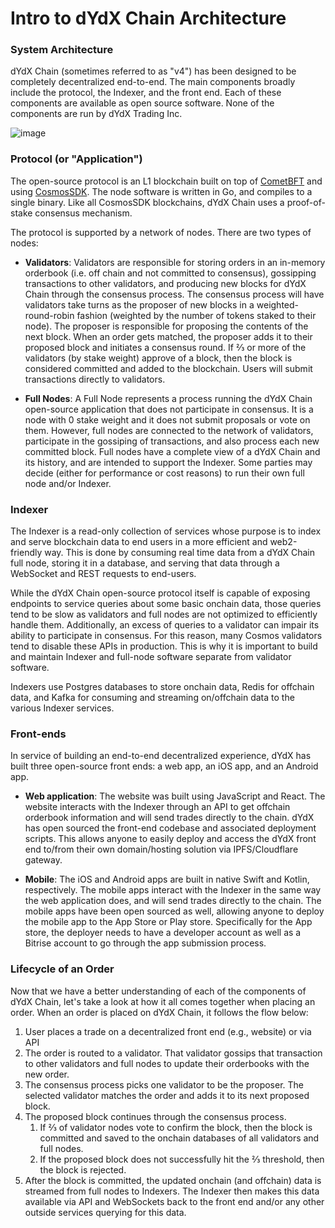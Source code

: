 # Intro to dYdX Chain Architecture

### System Architecture

dYdX Chain (sometimes referred to as "v4") has been designed to be completely decentralized end-to-end. The main components broadly include the protocol, the Indexer, and the front end. Each of these components are available as open source software. None of the components are run by dYdX Trading Inc.

![image](/system-architecture.png)

### Protocol (or "Application")

The open-source protocol is an L1 blockchain built on top of [CometBFT](https://dydx.exchange/blog/v4-technical-architecture-overview#:~:text=on%20top%20of-,CometBFT,-and%20using%20CosmosSDK) and using [CosmosSDK](https://docs.cosmos.network/). The node software is written in Go, and compiles to a single binary. Like all CosmosSDK blockchains, dYdX Chain uses a proof-of-stake consensus mechanism.

The protocol is supported by a network of nodes. There are two types of nodes:

- **Validators**: Validators are responsible for storing orders in an in-memory orderbook (i.e. off chain and not committed to consensus), gossipping transactions to other validators, and producing new blocks for dYdX Chain through the consensus process. The consensus process will have validators take turns as the proposer of new blocks in a weighted-round-robin fashion (weighted by the number of tokens staked to their node). The proposer is responsible for proposing the contents of the next block. When an order gets matched, the proposer adds it to their proposed block and initiates a consensus round. If ⅔ or more of the validators (by stake weight) approve of a block, then the block is considered committed and added to the blockchain. Users will submit transactions directly to validators.

- **Full Nodes**: A Full Node represents a process running the dYdX Chain open-source application that does not participate in consensus. It is a node with 0 stake weight and it does not submit proposals or vote on them. However, full nodes are connected to the network of validators, participate in the gossiping of transactions, and also process each new committed block. Full nodes have a complete view of a dYdX Chain and its history, and are intended to support the Indexer. Some parties may decide (either for performance or cost reasons) to run their own full node and/or Indexer.

### Indexer

The Indexer is a read-only collection of services whose purpose is to index and serve blockchain data to end users in a more efficient and web2-friendly way. This is done by consuming real time data from a dYdX Chain full node, storing it in a database, and serving that data through a WebSocket and REST requests to end-users.

While the dYdX Chain open-source protocol itself is capable of exposing endpoints to service queries about some basic onchain data, those queries tend to be slow as validators and full nodes are not optimized to efficiently handle them. Additionally, an excess of queries to a validator can impair its ability to participate in consensus. For this reason, many Cosmos validators tend to disable these APIs in production. This is why it is important to build and maintain Indexer and full-node software separate from validator software.

Indexers use Postgres databases to store onchain data, Redis for offchain data, and Kafka for consuming and streaming on/offchain data to the various Indexer services.

### Front-ends

In service of building an end-to-end decentralized experience, dYdX has built three open-source front ends: a web app, an iOS app, and an Android app.

- **Web application**: The website was built using JavaScript and React. The website interacts with the Indexer through an API to get offchain orderbook information and will send trades directly to the chain. dYdX has open sourced the front-end codebase and associated deployment scripts. This allows anyone to easily deploy and access the dYdX front end to/from their own domain/hosting solution via IPFS/Cloudflare gateway.

- **Mobile**: The iOS and Android apps are built in native Swift and Kotlin, respectively. The mobile apps interact with the Indexer in the same way the web application does, and will send trades directly to the chain. The mobile apps have been open sourced as well, allowing anyone to deploy the mobile app to the App Store or Play store. Specifically for the App store, the deployer needs to have a developer account as well as a Bitrise account to go through the app submission process.

### Lifecycle of an Order

Now that we have a better understanding of each of the components of dYdX Chain, let's take a look at how it all comes together when placing an order. When an order is placed on dYdX Chain, it follows the flow below:

1. User places a trade on a decentralized front end (e.g., website) or via API
2. The order is routed to a validator. That validator gossips that transaction to other validators and full nodes to update their orderbooks with the new order.
3. The consensus process picks one validator to be the proposer. The selected validator matches the order and adds it to its next proposed block.
4. The proposed block continues through the consensus process.
   1. If ⅔ of validator nodes vote to confirm the block, then the block is committed and saved to the onchain databases of all validators and full nodes.
   2. If the proposed block does not successfully hit the ⅔ threshold, then the block is rejected.
5. After the block is committed, the updated onchain (and offchain) data is streamed from full nodes to Indexers. The Indexer then makes this data available via API and WebSockets back to the front end and/or any other outside services querying for this data.

